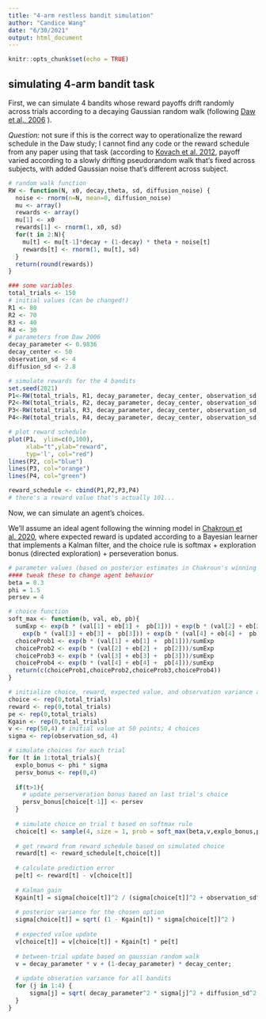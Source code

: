 ```yaml
---
title: "4-arm restless bandit simulation"
author: "Candice Wang"
date: "6/30/2021"
output: html_document
---
```


```r
knitr::opts_chunk$set(echo = TRUE)
```

## simulating 4-arm bandit task

First, we can simulate 4 bandits whose reward payoffs drift randomly across trials according to a decaying Gaussian random walk (following [Daw et al., 2006](https://pubmed.ncbi.nlm.nih.gov/16778890/) ).

*Question*: not sure if this is the correct way to operationalize the reward schedule in the Daw study; I cannot find any code or the reward schedule from any paper using that task (according to [Kovach et al. 2012](https://www.jneurosci.org/content/32/25/8434), payoff varied according to a slowly drifting pseudorandom walk that's fixed across subjects, with added Gaussian noise that's different across subject.

```r
# random walk function
RW <- function(N, x0, decay,theta, sd, diffusion_noise) {
  noise <- rnorm(n=N, mean=0, diffusion_noise)
  mu <- array()
  rewards <- array()
  mu[1] <- x0
  rewards[1] <- rnorm(1, x0, sd)
  for(t in 2:N){
    mu[t] <- mu[t-1]*decay + (1-decay) * theta + noise[t]
    rewards[t] <- rnorm(1, mu[t], sd)
  }
  return(round(rewards))
}

### some variables
total_trials <- 150
# initial values (can be changed!)
R1 <- 80 
R2 <- 70
R3 <- 40
R4 <- 30
# parameters from Daw 2006
decay_parameter <- 0.9836
decay_center <- 50
observation_sd <- 4
diffusion_sd <- 2.8

# simulate rewards for the 4 bandits
set.seed(2021)
P1<-RW(total_trials, R1, decay_parameter, decay_center, observation_sd, difussion_sd)
P2<-RW(total_trials, R2, decay_parameter, decay_center, observation_sd, difussion_sd)
P3<-RW(total_trials, R3, decay_parameter, decay_center, observation_sd, difussion_sd)
P4<-RW(total_trials, R4, decay_parameter, decay_center, observation_sd, difussion_sd)

# plot reward schedule
plot(P1,  ylim=c(0,100),
     xlab="t",ylab="reward", 
     typ='l', col="red")
lines(P2, col="blue")
lines(P3, col="orange")
lines(P4, col="green")

reward_schedule <- cbind(P1,P2,P3,P4)
# there's a reward value that's actually 101...
```

Now, we can simulate an agent's choices.

We'll assume an ideal agent following the winning model in [Chakroun et al. 2020](https://elifesciences.org/articles/51260), where expected reward is updated according to a Bayesian learner that implements a Kalman filter, and the choice rule is softmax + exploration bonus (directed exploration) + perseveration bonus.

```r
# parameter values (based on posterior estimates in Chakroun's winning model)
#### tweak these to change agent behavior
beta = 0.3
phi = 1.5
persev = 4

# choice function
soft_max <- function(b, val, eb, pb){
  sumExp <- exp(b * (val[1] + eb[1] +  pb[1])) + exp(b * (val[2] + eb[2] +  pb[2])) +
    exp(b * (val[3] + eb[3] +  pb[3])) + exp(b * (val[4] + eb[4] +  pb[4]))
  choiceProb1 <- exp(b * (val[1] + eb[1] +  pb[1]))/sumExp
  choiceProb2 <- exp(b * (val[2] + eb[2] +  pb[2]))/sumExp
  choiceProb3 <- exp(b * (val[3] + eb[3] +  pb[3]))/sumExp
  choiceProb4 <- exp(b * (val[4] + eb[4] +  pb[4]))/sumExp
  return(c(choiceProb1,choiceProb2,choiceProb3,choiceProb4))
}

# initialize choice, reward, expected value, and observation variance arrays
choice <- rep(0,total_trials)
reward <- rep(0,total_trials)
pe <- rep(0,total_trials)
Kgain <- rep(0,total_trials)
v <- rep(50,4) # initial value at 50 points; 4 choices
sigma <- rep(observation_sd, 4)

# simulate choices for each trial
for (t in 1:total_trials){
  explo_bonus <- phi * sigma
  persv_bonus <- rep(0,4)
  
  if(t>1){
    # update perserveration bonus based on last trial's choice
    persv_bonus[choice[t-1]] <- persev
  }
  
  # simulate choice on trial t based on softmax rule
  choice[t] <- sample(4, size = 1, prob = soft_max(beta,v,explo_bonus,persv_bonus))
  
  # get reward from reward schedule based on simulated choice
  reward[t] <- reward_schedule[t,choice[t]]
  
  # calculate prediction error
  pe[t] <- reward[t] - v[choice[t]]
  
  # Kalman gain
  Kgain[t] = sigma[choice[t]]^2 / (sigma[choice[t]]^2 + observation_sd^2)
  
  # posterior variance for the chosen option
  sigma[choice[t]] = sqrt( (1 - Kgain[t]) * sigma[choice[t]]^2 )
  
  # expected value update
  v[choice[t]] = v[choice[t]] + Kgain[t] * pe[t]
  
  # between-trial update based on gaussian random walk
  v = decay_parameter * v + (1-decay_parameter) * decay_center;  
  
  # update obseration variance for all bandits
  for (j in 1:4) {
      sigma[j] = sqrt( decay_parameter^2 * sigma[j]^2 + diffusion_sd^2 );
  }
}
```



